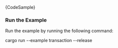 
<DotEnvWarning />

<CodeBlock className="language-rust">
  {CodeSample}
</CodeBlock>

### Run the Example

Run the example by running the following command:

<CodeBlock className="language-bash">
    cargo run --example transaction --release
</CodeBlock>